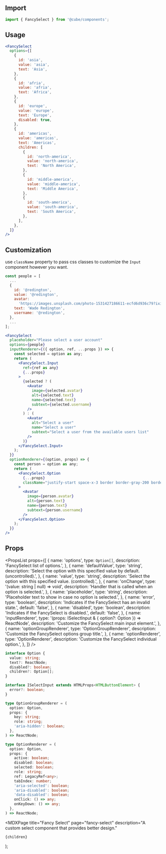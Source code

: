 


<Head>
  <title>Fancy Select - Cube</title>
  <meta
    name="description"
    content="A custom select component that provides better design."
  />
</Head>

## Import

```js
import { FancySelect } from '@cube/components';
```

## Usage

<Example>
  <FancySelect
    options={[
      {
        value: 'asia',
        text: 'Asia',
      },
      {
        value: 'afria',
        text: 'Africa',
      },
      {
        value: 'europe',
        text: 'Europe',
        disabled: true,
      },
      {
        value: 'americas',
        text: 'Americas',
        children: [
          {
            value: 'north-america',
            text: 'North America',
          },
          {
            value: 'middle-america',
            text: 'Middle America',
          },
          {
            value: 'south-america',
            text: 'South America',
          },
        ],
      },
    ]}
  />
</Example>

```jsx
<FancySelect
  options={[
    {
      id: 'asia',
      value: 'asia',
      text: 'Asia',
    },
    {
      id: 'afria',
      value: 'afria',
      text: 'Africa',
    },
    {
      id: 'europe',
      value: 'europe',
      text: 'Europe',
      disabled: true,
    },
    {
      id: 'americas',
      value: 'americas',
      text: 'Americas',
      children: [
        {
          id: 'north-america',
          value: 'north-america',
          text: 'North America',
        },
        {
          id: 'middle-america',
          value: 'middle-america',
          text: 'Middle America',
        },
        {
          id: 'south-america',
          value: 'south-america',
          text: 'South America',
        },
      ],
    },
  ]}
/>
```

## Customization

use `className` property to pass css classes to customize the `Input` component however you want.

<FancySelectCustomization />

```jsx
const people = [
  ...
  {
    id: '@redington',
    value: '@redington',
    avatar:
      'https://images.unsplash.com/photo-1531427186611-ecfd6d936c79?ixid=MnwxMjA3fDB8MHxwaG90by1wYWdlfHx8fGVufDB8fHx8&ixlib=rb-1.2.1&auto=format&fit=facearea&facepad=2&w=256&h=256&q=80',
    text: 'Wade Redington',
    username: '@redington',
  },
  ...
];

<FancySelect
  placeholder="Please select a user account"
  options={people}
  inputRenderer={({ option, ref, ...props }) => {
    const selected = option as any;
    return (
      <FancySelect.Input
        ref={ref as any}
        {...props}
      >
        {selected ? (
          <Avatar
            image={selected.avatar}
            alt={selected.text}
            name={selected.text}
            subtext={selected.username}
          />
        ) : (
          <Avatar
            alt="Select a user"
            name="Select a user"
            subtext="Select a user from the available users list"
          />
        )}
      </FancySelect.Input>
    );
  }}
  optionRenderer={(option, props) => {
    const person = option as any;
    return (
      <FancySelect.Option
        {...props}
        className="justify-start space-x-3 border border-gray-200 border-dotted"
      >
        <Avatar
          image={person.avatar}
          alt={person.text}
          name={person.text}
          subtext={person.username}
        />
      </FancySelect.Option>
    );
  }}
/>
```

## Props

<PropsList
  props={[
    {
      name: 'options',
      type: `Option[]`,
      description: 'FancySelect list of options.',
    },
    {
      name: 'defaultValue',
      type: 'string',
      description:
        'Select the option with this specified value by default. (uncontrolled).',
    },
    {
      name: 'value',
      type: 'string',
      description: 'Select the option with this specified value. (controlled).',
    },
    {
      name: 'onChange',
      type: '(value: string | null) => void',
      description: 'Handler that is called when an option is selected.',
    },
    {
      name: 'placeholder',
      type: 'string',
      description: 'Placeholder text to show in case no option is selected.',
    },
    {
      name: 'error',
      type: 'boolean',
      description: 'Indicates if the FancySelect has an invalid state.',
      default: 'false',
    },
    {
      name: 'disabled',
      type: 'boolean',
      description: 'Indicates if the FancySelect is disabled.',
      default: 'false',
    },
    {
      name: 'inputRenderer',
      type: '(props: ISelectInput & { option?: Option }) => ReactNode',
      description: 'Customize the FancySelect main input element.',
    },
    {
      name: 'optionGroupRenderer',
      type: 'OptionGroupRenderer',
      description: 'Customize the FancySelect options group title.',
    },
    {
      name: 'optionRenderer',
      type: 'OptionRenderer',
      description: 'Customize the FancySelect individual option.',
    },
  ]}
/>

```ts
interface Option {
  value: string;
  text?: ReactNode;
  disabled?: boolean;
  children?: Option[];
}
```

```ts
interface ISelectInput extends HTMLProps<HTMLButtonElement> {
  error?: boolean;
}
```

```ts
type OptionGroupRenderer = (
  option: Option,
  props: {
    key: string;
    role: string;
    'aria-hidden': boolean;
  },
) => ReactNode;
```

```ts
type OptionRenderer = (
  option: Option,
  props: {
    active: boolean;
    disabled: boolean;
    selected: boolean;
    role: string;
    ref: LegacyRef<any>;
    tabIndex: number;
    'aria-selected': boolean;
    'aria-disabled': boolean;
    'data-disabled': boolean;
    onClick: () => any;
    onKeyDown: () => any;
  },
) => ReactNode;
```

  <MDXPage
    title="Fancy Select"
    page="fancy-select"
    description="A custom select component that provides better design."
  >
    {children}
  </MDXPage>
);
